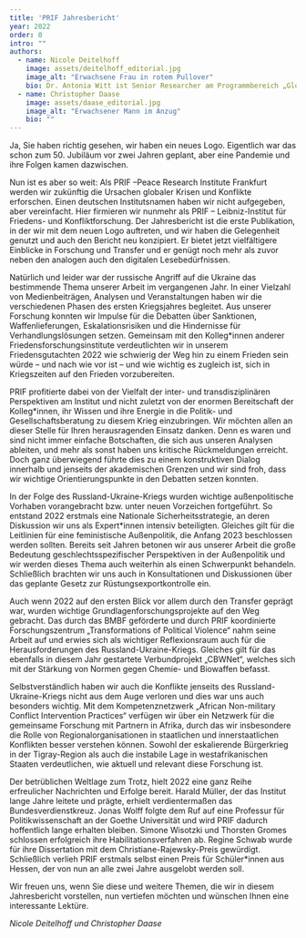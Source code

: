 ```yaml
---
title: 'PRIF Jahresbericht'
year: 2022
order: 0
intro: ""
authors:
  - name: Nicole Deitelhoff
    image: assets/deitelhoff_editorial.jpg
    image_alt: "Erwachsene Frau in rotem Pullover"
    bio: Dr. Antonia Witt ist Senior Researcher am Programmbereich „Glokale Verflechtungen“ und leitet die Forschungsgruppe „African Intervention Politics.
  - name: Christopher Daase
    image: assets/daase_editorial.jpg
    image_alt: "Erwachsener Mann im Anzug"
    bio: ""
---
```


<Leadin>Ja, Sie haben richtig gesehen</Leadin>, wir haben ein neues Logo. Eigentlich war das schon zum 50. Jubiläum vor zwei Jahren geplant, aber eine Pandemie und ihre Folgen kamen dazwischen. 

Nun ist es aber so weit: Als PRIF –Peace Research Institute Frankfurt werden wir zukünftig die Ursachen globaler Krisen und Konflikte erforschen. Einen deutschen Institutsnamen haben wir nicht aufgegeben, aber vereinfacht. Hier firmieren wir nunmehr als PRIF – Leibniz-Institut für Friedens- und Konfliktforschung. Der Jahresbericht ist die erste Publikation, in der wir mit dem neuen Logo auftreten, und wir haben die Gelegenheit genutzt und auch den Bericht neu konzipiert. Er bietet jetzt vielfältigere Einblicke in Forschung und Transfer und er genügt noch mehr als zuvor neben den analogen auch den digitalen Lesebedürfnissen.

Natürlich und leider war der russische Angriff auf die Ukraine das bestimmende Thema unserer Arbeit im vergangenen Jahr. In einer Vielzahl von Medienbeiträgen, Analysen und Veranstaltungen haben wir die verschiedenen Phasen des ersten Kriegsjahres begleitet. Aus unserer Forschung konnten wir Impulse für die Debatten über Sanktionen, Waffenlieferungen, Eskalationsrisiken und die Hindernisse für Verhandlungslösungen setzen. Gemeinsam mit den Kolleg*innen anderer Friedensforschungsinstitute verdeutlichten wir in unserem Friedensgutachten 2022 wie schwierig der Weg hin zu einem Frieden sein würde – und nach wie vor ist – und wie wichtig es zugleich ist, sich in Kriegszeiten auf den Frieden vorzubereiten.

PRIF profitierte dabei von der Vielfalt der inter- und transdisziplinären Perspektiven am Institut und nicht zuletzt von der enormen Bereitschaft der Kolleg*innen, ihr Wissen und ihre Energie in die Politik- und Gesellschaftsberatung zu diesem Krieg einzubringen. Wir möchten allen an dieser Stelle für Ihren herausragenden Einsatz danken. Denn es waren und sind nicht immer einfache Botschaften, die sich aus unseren Analysen ableiten, und mehr als sonst haben uns kritische Rückmeldungen erreicht. Doch ganz überwiegend führte dies zu einem konstruktiven Dialog innerhalb und jenseits der akademischen Grenzen und wir sind froh, dass wir wichtige Orientierungspunkte in den Debatten setzen konnten.

In der Folge des Russland-Ukraine-Kriegs wurden wichtige außenpolitische Vorhaben vorangebracht bzw. unter neuen Vorzeichen fortgeführt. So entstand 2022 erstmals eine Nationale Sicherheitsstrategie, an deren Diskussion wir uns als Expert*innen intensiv beteiligten. Gleiches gilt für die Leitlinien für eine feministische Außenpolitik, die Anfang 2023 beschlossen werden sollten. Bereits seit Jahren betonen wir aus unserer Arbeit die große Bedeutung geschlechtsspezifischer Perspektiven in der Außenpolitik und wir werden dieses Thema auch weiterhin als einen Schwerpunkt behandeln. Schließlich brachten wir uns auch in Konsultationen und Diskussionen über das geplante Gesetz zur Rüstungsexportkontrolle ein.

Auch wenn 2022 auf den ersten Blick vor allem durch den Transfer geprägt war, wurden wichtige Grundlagenforschungsprojekte auf den Weg gebracht. Das durch das BMBF geförderte und durch PRIF koordinierte Forschungszentrum „Transformations of Political Violence“ nahm seine Arbeit auf und erwies sich als wichtiger Reflexionsraum auch für die Herausforderungen des Russland-Ukraine-Kriegs. Gleiches gilt für das ebenfalls in diesem Jahr gestartete Verbundprojekt „CBWNet“, welches sich mit der Stärkung von Normen gegen Chemie- und Biowaffen befasst.

Selbstverständlich haben wir auch die Konflikte jenseits des Russland-Ukraine-Kriegs nicht aus dem Auge verloren und dies war uns auch besonders wichtig. Mit dem Kompetenznetzwerk „African Non-military Conflict Intervention Practices“ verfügen wir über ein Netzwerk für die gemeinsame Forschung mit Partnern in Afrika, durch das wir insbesondere die Rolle von Regionalorganisationen in staatlichen und innerstaatlichen Konflikten besser verstehen können. Sowohl der eskalierende Bürgerkrieg in der Tigray-Region als auch die instabile Lage in westafrikanischen Staaten verdeutlichen, wie aktuell und relevant diese Forschung ist.

Der betrüblichen Weltlage zum Trotz, hielt 2022 eine ganz Reihe erfreulicher Nachrichten und Erfolge bereit. Harald Müller, der das Institut lange Jahre leitete und prägte, erhielt verdientermaßen das Bundesverdienstkreuz. Jonas Wolff folgte dem Ruf auf eine Professur für Politikwissenschaft an der Goethe Universität und wird PRIF dadurch hoffentlich lange erhalten bleiben. Simone Wisotzki und Thorsten Gromes schlossen erfolgreich ihre Habilitationsverfahren ab. Regine Schwab wurde für ihre Dissertation mit dem Christiane-Rajewsky-Preis gewürdigt. Schließlich verlieh PRIF erstmals selbst einen Preis für Schüler*innen aus Hessen, der von nun an alle zwei Jahre ausgelobt werden soll.

Wir freuen uns, wenn Sie diese und weitere Themen, die wir in diesem Jahresbericht vorstellen, nun vertiefen möchten und wünschen Ihnen eine interessante Lektüre.

*Nicole Deitelhoff und Christopher Daase*
